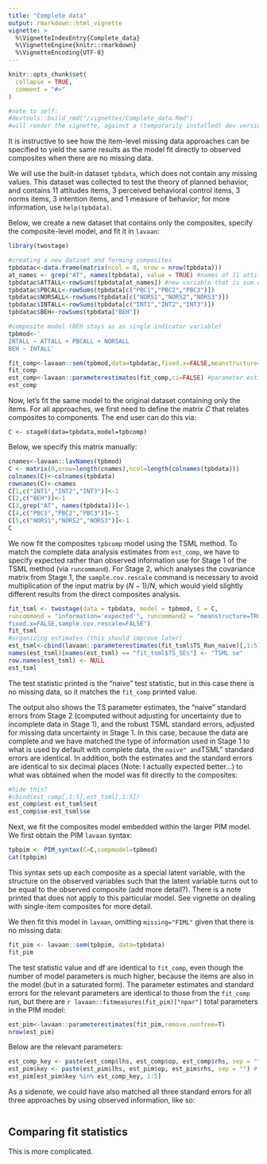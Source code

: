 ```yaml
---
title: "Complete data"
output: rmarkdown::html_vignette
vignette: >
  %\VignetteIndexEntry{Complete_data}
  %\VignetteEngine{knitr::rmarkdown}
  %\VignetteEncoding{UTF-8}
---
```


```r
knitr::opts_chunk$set(
  collapse = TRUE,
  comment = "#>"
)

#note to self: 
#devtools::build_rmd("/vignettes/Complete_data.Rmd") 
#will render the vignette, against a (temporarily installed) dev version of pkg

```

It is instructive to see how the item-level missing data approaches can be specified to yield the same results as the model fit directly to observed composites when there are no missing data. 

We will use the built-in dataset `tpbdata`, which does not contain any missing values. This dataset was collected to test the theory of planned behavior, and contains 11 attitudes items, 3 perceived behavioral control items, 3 norms items, 3 intention items, and 1 measure of behavior; for more information, use `help(tpbdata)`. 

Below, we create a new dataset that contains only the composites, specify the composite-level model, and fit it in `lavaan`: 

```r
library(twostage)

#creating a new dataset and forming composites 
tpbdatac<-data.frame(matrix(ncol = 0, nrow = nrow(tpbdata)))
at_names <- grep("AT", names(tpbdata), value = TRUE) #names of 11 attitude items
tpbdatac$ATTALL<-rowSums(tpbdata[at_names]) #new variable that is sum of 11 attitude items
tpbdatac$PBCALL<-rowSums(tpbdata[c("PBC1","PBC2","PBC3")])
tpbdatac$NORSALL<-rowSums(tpbdata[c("NORS1","NORS2","NORS3")])
tpbdatac$INTALL<-rowSums(tpbdata[c("INT1","INT2","INT3")])
tpbdatac$BEH<-rowSums(tpbdata["BEH"])

#composite model (BEH stays as as single indicator variable)
tpbmod<-'
INTALL ~ ATTALL + PBCALL + NORSALL
BEH ~ INTALL'

fit_comp<-lavaan::sem(tpbmod,data=tpbdatac,fixed.x=FALSE,meanstructure=TRUE)
fit_comp
est_comp<-lavaan::parameterestimates(fit_comp,ci=FALSE) #parameter estimates
est_comp
```

Now, let's fit the same model to the original dataset containing only the items.
For all approaches, we first need to define the matrix $C$ that relates composites to components. The end user can do this via:

``` 
C <- stage0(data=tpbdata,model=tpbcomp)
```
Below, we specify this matrix manually: 

```r
cnames<-lavaan::lavNames(tpbmod)
C <- matrix(0,nrow=length(cnames),ncol=length(colnames(tpbdata)))
colnames(C)<-colnames(tpbdata)
rownames(C)<-cnames
C[1,c("INT1","INT2","INT3")]<-1
C[2,c("BEH")]<-1
C[3,grep("AT", names(tpbdata))]<-1
C[4,c("PBC1","PBC2","PBC3")]<-1
C[5,c("NORS1","NORS2","NORS3")]<-1
C
```

We now fit the composites `tpbcomp` model using the TSML method. To match the complete data analysis estimates from `est_comp`, we have to specify expected rather than observed information use for Stage 1 of the TSML method (via `runcommand`). For Stage 2, which analyses the covariance matrix from Stage 1, the `sample.cov.rescale` command is necessary to avoid multiplication of the input matrix by $(N-1)/N$, which would yield slightly different results from the direct composites analysis.   

```r
fit_tsml <- twostage(data = tpbdata, model = tpbmod, C = C,
runcommand = "information='expected'", runcommand2 = "meanstructure=TRUE,
fixed.x=FALSE,sample.cov.rescale=FALSE")
fit_tsml
#organizing estimates (this should improve later)
est_tsml<-cbind(lavaan::parameterestimates(fit_tsml$TS_Run_naive)[,1:5],fit_tsml$TS_SEs)
names(est_tsml)[names(est_tsml) == "fit_tsml$TS_SEs"] <- "TSML se"
row.names(est_tsml) <- NULL
est_tsml
```
The test statistic printed is the "naive" test statistic, but in this case there is no missing data, so it matches the `fit_comp` printed value. 

The output also shows the TS parameter estimates, the "naive" standard errors from Stage 2 (computed without adjusting for uncertainty due to incomplete data in Stage 1), and the robust TSML standard errors, adjusted for missing data uncertainty in Stage 1. In this case, because the data are complete and we have matched the type of information used in Stage 1 to what is used by default with complete data, the ``naive" and ``TSML" standard errors are identical. In addition, both the estimates and the standard errors are identical to six decimal places (Note: I actually expected better...) to what was obtained when the model was fit directly to the composites:

```r
#hide this?
#cbind(est_comp[,1:5],est_tsml[,1:5])
est_comp$est-est_tsml$est
est_comp$se-est_tsml$se
```

Next, we fit the composites model embedded within the larger PIM model. We first obtain the PIM `lavaan` syntax: 
```r
tpbpim <- PIM_syntax(C=C,compmodel=tpbmod)
cat(tpbpim)
```

This syntax sets up each composite as a special latent variable, with the structure on the observed variables such that the latent variable turns out to be equal to the observed composite (add more detail?). There is a note printed that does not apply to this particular model. See vignette on dealing with single-item composites for more detail. 

We then fit this model in `lavaan`, omitting `missing="FIML"` given that there is no missing data:

```r
fit_pim <- lavaan::sem(tpbpim, data=tpbdata)
fit_pim
```
The test statistic value and df are identical to `fit_comp`, even though the number of model parameters is much higher, because the items are also in the model (but in a saturated form).  The parameter estimates and standard errors for the relevant parameters are identical to those from the `fit_comp` run, but there are `r lavaan::fitmeasures(fit_pim)["npar"]` total parameters in the PIM model: 

```r
est_pim<-lavaan::parameterestimates(fit_pim,remove.nonfree=T)
nrow(est_pim)
```

Below are the relevant parameters: 
```r
est_comp_key <- paste(est_comp$lhs, est_comp$op, est_comp$rhs, sep = "") # parameter identifier
est_pim$key <- paste(est_pim$lhs, est_pim$op, est_pim$rhs, sep = "") # parameter identifier
est_pim[est_pim$key %in% est_comp_key, 1:5]

```





As a sidenote, we could have also matched all three standard errors for all three approaches by using observed information, like so:
```r

```


## Comparing fit statistics

This is more complicated. 
